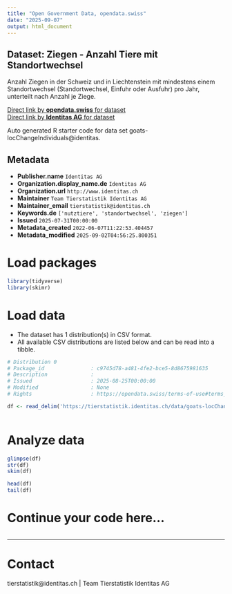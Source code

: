 ```yaml
---
title: "Open Government Data, opendata.swiss"
date: "2025-09-07"
output: html_document
---
```


## Dataset: Ziegen - Anzahl Tiere mit Standortwechsel

Anzahl Ziegen in der Schweiz und in Liechtenstein mit mindestens einem Standortwechsel (Standortwechsel, Einfuhr oder Ausfuhr) pro Jahr, unterteilt nach Anzahl je Ziege.

[Direct link by **opendata.swiss** for dataset](https://opendata.swiss/de/dataset/ziegen-anzahl-tiere-mit-standortwechsel)<br>
[Direct link by **Identitas AG** for dataset](https://tierstatistik.identitas.ch/)

Auto generated R starter code for data set goats-locChangeIndividuals@identitas.

## Metadata

- **Publisher.name** `Identitas AG`
- **Organization.display_name.de** `Identitas AG`
- **Organization.url** `http://www.identitas.ch`
- **Maintainer** `Team Tierstatistik Identitas AG`
- **Maintainer_email** `tierstatistik@identitas.ch`
- **Keywords.de** `['nutztiere', 'standortwechsel', 'ziegen']`
- **Issued** `2025-07-31T00:00:00`
- **Metadata_created** `2022-06-07T11:22:53.404457`
- **Metadata_modified** `2025-09-02T04:56:25.800351`


# Load packages

```r

library(tidyverse)
library(skimr)

```

# Load data

-   The dataset has 1 distribution(s) in CSV format.
-   All available CSV distributions are listed below and can be read into a tibble.

```r

# Distribution 0
# Package_id               : c9745d78-a481-4fe2-bce5-8d8675981635
# Description              : 
# Issued                   : 2025-08-25T00:00:00
# Modified                 : None
# Rights                   : https://opendata.swiss/terms-of-use#terms_by

df <- read_delim('https://tierstatistik.identitas.ch/data/goats-locChangeIndividuals.csv')



```

# Analyze data

```r

glimpse(df)
str(df)
skim(df)

head(df)
tail(df)

```

# Continue your code here...

```r

```

------------------------------------------------------------------------

# Contact

tierstatistik@identitas.ch | Team Tierstatistik Identitas AG
